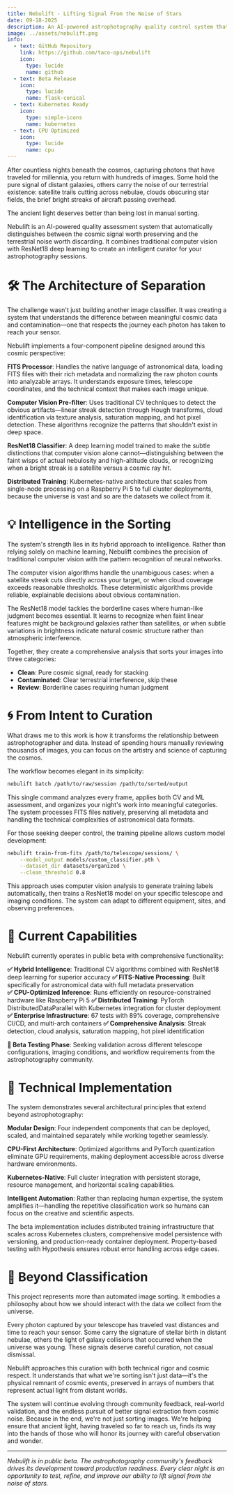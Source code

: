 ```yaml
---
title: Nebulift - Lifting Signal From the Noise of Stars
date: 09-18-2025
description: An AI-powered astrophotography quality control system that automatically separates cosmic signal from terrestrial noise, using hybrid intelligence to curate the light that traveled millions of years to reach your telescope.
image: ../assets/nebulift.png
info:
  - text: GitHub Repository
    link: https://github.com/taco-ops/nebulift
    icon:
      type: lucide
      name: github
  - text: Beta Release
    icon:
      type: lucide
      name: flask-conical
  - text: Kubernetes Ready
    icon:
      type: simple-icons
      name: kubernetes
  - text: CPU Optimized
    icon:
      type: lucide
      name: cpu
---
```


After countless nights beneath the cosmos, capturing photons that have traveled for millennia, you return with hundreds of images. Some hold the pure signal of distant galaxies, others carry the noise of our terrestrial existence: satellite trails cutting across nebulae, clouds obscuring star fields, the brief bright streaks of aircraft passing overhead.

The ancient light deserves better than being lost in manual sorting.

Nebulift is an AI-powered quality assessment system that automatically distinguishes between the cosmic signal worth preserving and the terrestrial noise worth discarding. It combines traditional computer vision with ResNet18 deep learning to create an intelligent curator for your astrophotography sessions.

# 🛠 The Architecture of Separation

The challenge wasn't just building another image classifier. It was creating a system that understands the difference between meaningful cosmic data and contamination—one that respects the journey each photon has taken to reach your sensor.

Nebulift implements a four-component pipeline designed around this cosmic perspective:

**FITS Processor**: Handles the native language of astronomical data, loading FITS files with their rich metadata and normalizing the raw photon counts into analyzable arrays. It understands exposure times, telescope coordinates, and the technical context that makes each image unique.

**Computer Vision Pre-filter**: Uses traditional CV techniques to detect the obvious artifacts—linear streak detection through Hough transforms, cloud identification via texture analysis, saturation mapping, and hot pixel detection. These algorithms recognize the patterns that shouldn't exist in deep space.

**ResNet18 Classifier**: A deep learning model trained to make the subtle distinctions that computer vision alone cannot—distinguishing between the faint wisps of actual nebulosity and high-altitude clouds, or recognizing when a bright streak is a satellite versus a cosmic ray hit.

**Distributed Training**: Kubernetes-native architecture that scales from single-node processing on a Raspberry Pi 5 to full cluster deployments, because the universe is vast and so are the datasets we collect from it.

# 💡 Intelligence in the Sorting

The system's strength lies in its hybrid approach to intelligence. Rather than relying solely on machine learning, Nebulift combines the precision of traditional computer vision with the pattern recognition of neural networks.

The computer vision algorithms handle the unambiguous cases: when a satellite streak cuts directly across your target, or when cloud coverage exceeds reasonable thresholds. These deterministic algorithms provide reliable, explainable decisions about obvious contamination.

The ResNet18 model tackles the borderline cases where human-like judgment becomes essential. It learns to recognize when faint linear features might be background galaxies rather than satellites, or when subtle variations in brightness indicate natural cosmic structure rather than atmospheric interference.

Together, they create a comprehensive analysis that sorts your images into three categories:
- **Clean**: Pure cosmic signal, ready for stacking
- **Contaminated**: Clear terrestrial interference, skip these
- **Review**: Borderline cases requiring human judgment

# 🌀 From Intent to Curation

What draws me to this work is how it transforms the relationship between astrophotographer and data. Instead of spending hours manually reviewing thousands of images, you can focus on the artistry and science of capturing the cosmos.

The workflow becomes elegant in its simplicity:

```bash
nebulift batch /path/to/raw/session /path/to/sorted/output
```

This single command analyzes every frame, applies both CV and ML assessment, and organizes your night's work into meaningful categories. The system processes FITS files natively, preserving all metadata and handling the technical complexities of astronomical data formats.

For those seeking deeper control, the training pipeline allows custom model development:

```bash
nebulift train-from-fits /path/to/telescope/sessions/ \
    --model_output models/custom_classifier.pth \
    --dataset_dir datasets/organized \
    --clean_threshold 0.8
```

This approach uses computer vision analysis to generate training labels automatically, then trains a ResNet18 model on your specific telescope and imaging conditions. The system can adapt to different equipment, sites, and observing preferences.

# 🌌 Current Capabilities

Nebulift currently operates in public beta with comprehensive functionality:

**✅ Hybrid Intelligence**: Traditional CV algorithms combined with ResNet18 deep learning for superior accuracy
**✅ FITS-Native Processing**: Built specifically for astronomical data with full metadata preservation  
**✅ CPU-Optimized Inference**: Runs efficiently on resource-constrained hardware like Raspberry Pi 5
**✅ Distributed Training**: PyTorch DistributedDataParallel with Kubernetes integration for cluster deployment
**✅ Enterprise Infrastructure**: 67 tests with 89% coverage, comprehensive CI/CD, and multi-arch containers
**✅ Comprehensive Analysis**: Streak detection, cloud analysis, saturation mapping, hot pixel identification

**🔄 Beta Testing Phase**: Seeking validation across different telescope configurations, imaging conditions, and workflow requirements from the astrophotography community.

# 🚀 Technical Implementation

The system demonstrates several architectural principles that extend beyond astrophotography:

**Modular Design**: Four independent components that can be deployed, scaled, and maintained separately while working together seamlessly.

**CPU-First Architecture**: Optimized algorithms and PyTorch quantization eliminate GPU requirements, making deployment accessible across diverse hardware environments.

**Kubernetes-Native**: Full cluster integration with persistent storage, resource management, and horizontal scaling capabilities.

**Intelligent Automation**: Rather than replacing human expertise, the system amplifies it—handling the repetitive classification work so humans can focus on the creative and scientific aspects.

The beta implementation includes distributed training infrastructure that scales across Kubernetes clusters, comprehensive model persistence with versioning, and production-ready container deployment. Property-based testing with Hypothesis ensures robust error handling across edge cases.

# 🌌 Beyond Classification

This project represents more than automated image sorting. It embodies a philosophy about how we should interact with the data we collect from the universe.

Every photon captured by your telescope has traveled vast distances and time to reach your sensor. Some carry the signature of stellar birth in distant nebulae, others the light of galaxy collisions that occurred when the universe was young. These signals deserve careful curation, not casual dismissal.

Nebulift approaches this curation with both technical rigor and cosmic respect. It understands that what we're sorting isn't just data—it's the physical remnant of cosmic events, preserved in arrays of numbers that represent actual light from distant worlds.

The system will continue evolving through community feedback, real-world validation, and the endless pursuit of better signal extraction from cosmic noise. Because in the end, we're not just sorting images. We're helping ensure that ancient light, having traveled so far to reach us, finds its way into the hands of those who will honor its journey with careful observation and wonder.

---

*Nebulift is in public beta. The astrophotography community's feedback drives its development toward production readiness. Every clear night is an opportunity to test, refine, and improve our ability to lift signal from the noise of stars.*